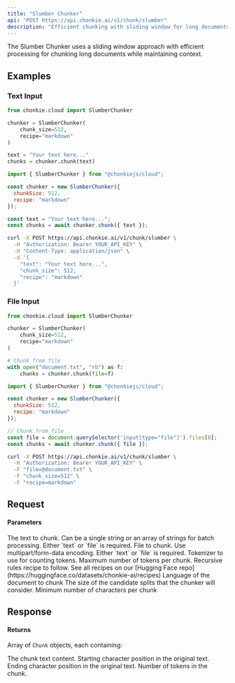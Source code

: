 ```yaml
---
title: "Slumber Chunker"
api: "POST https://api.chonkie.ai/v1/chunk/slumber"
description: "Efficient chunking with sliding window for long documents"
---
```


The Slumber Chunker uses a sliding window approach with efficient processing for chunking long documents while maintaining context.

## Examples

### Text Input

<CodeGroup>

```python Python
from chonkie.cloud import SlumberChunker

chunker = SlumberChunker(
    chunk_size=512,
    recipe="markdown"
)

text = "Your text here..."
chunks = chunker.chunk(text)
```

```javascript JavaScript
import { SlumberChunker } from "@chonkiejs/cloud";

const chunker = new SlumberChunker({
  chunkSize: 512,
  recipe: "markdown"
});

const text = "Your text here...";
const chunks = await chunker.chunk({ text });
```

```bash cURL
curl -X POST https://api.chonkie.ai/v1/chunk/slumber \
  -H "Authorization: Bearer YOUR_API_KEY" \
  -H "Content-Type: application/json" \
  -d '{
    "text": "Your text here...",
    "chunk_size": 512,
    "recipe": "markdown"
  }'
```

</CodeGroup>

### File Input

<CodeGroup>

```python Python
from chonkie.cloud import SlumberChunker

chunker = SlumberChunker(
    chunk_size=512,
    recipe="markdown"
)

# Chunk from file
with open("document.txt", "rb") as f:
    chunks = chunker.chunk(file=f)
```

```javascript JavaScript
import { SlumberChunker } from "@chonkiejs/cloud";

const chunker = new SlumberChunker({
  chunkSize: 512,
  recipe: "markdown"
});

// Chunk from file
const file = document.querySelector('input[type="file"]').files[0];
const chunks = await chunker.chunk({ file });
```

```bash cURL
curl -X POST https://api.chonkie.ai/v1/chunk/slumber \
  -H "Authorization: Bearer YOUR_API_KEY" \
  -F "file=@document.txt" \
  -F "chunk_size=512" \
  -F "recipe=markdown"
```

</CodeGroup>

## Request

#### Parameters

<ParamField path="text" type="string | string[]">
  The text to chunk. Can be a single string or an array of strings for batch processing. Either `text` or `file` is required.
</ParamField>

<ParamField path="file" type="file">
  File to chunk. Use multipart/form-data encoding. Either `text` or `file` is required.
</ParamField>

<ParamField path="tokenizer" type="string" default="gpt2">
  Tokenizer to use for counting tokens.
</ParamField>

<ParamField path="chunk_size" type="integer" default="512">
  Maximum number of tokens per chunk.
</ParamField>

<ParamField path="recipe" type="string" default="default">
  Recursive rules recipe to follow. See all recipes on our [Hugging Face
  repo](https://huggingface.co/datasets/chonkie-ai/recipes)
</ParamField>

<ParamField path="lang" type="string" default="en">
  Language of the document to chunk
</ParamField>

<ParamField path="candidate_size" type="integer" default="128">
  The size of the candidate splits that the chunker will consider.
</ParamField>

<ParamField path="min_characters_per_chunk" type="integer" default="24">
  Minimum number of characters per chunk
</ParamField>

## Response

#### Returns

Array of `Chunk` objects, each containing:

<ResponseField name="text" type="string">
  The chunk text content.
</ResponseField>

<ResponseField name="start_index" type="integer">
  Starting character position in the original text.
</ResponseField>

<ResponseField name="end_index" type="integer">
  Ending character position in the original text.
</ResponseField>

<ResponseField name="token_count" type="integer">
  Number of tokens in the chunk.
</ResponseField>
